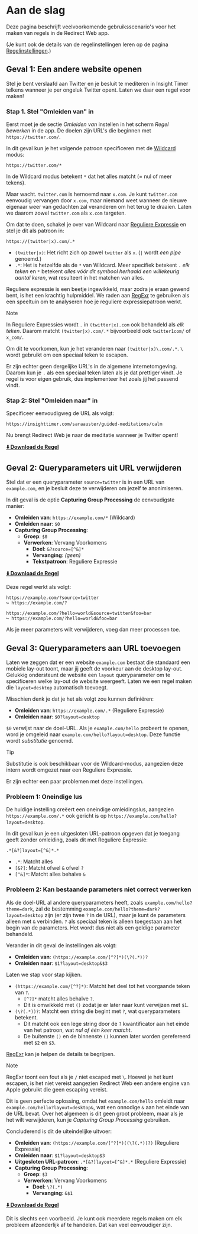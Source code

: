 # Aan de slag

Deze pagina beschrijft veelvoorkomende gebruiksscenario's voor het maken van regels in de Redirect Web app.

(Je kunt ook de details van de regelinstellingen leren op de pagina [Regelinstellingen](./rule-settings).)

## Geval 1: Een andere website openen

Stel je bent verslaafd aan Twitter en je besluit te mediteren in Insight Timer telkens wanneer je per ongeluk Twitter opent. Laten we daar een regel voor maken!

### Stap 1. Stel "Omleiden van" in

Eerst moet je de sectie *Omleiden van* instellen in het scherm *Regel bewerken* in de app. De doelen zijn URL's die beginnen met `https://twitter.com/`.

In dit geval kun je het volgende patroon specificeren met de [Wildcard](rule-settings?id=wildcard) modus:

```
https://twitter.com/*
```

In de Wildcard modus betekent `*` dat het alles matcht (= nul of meer tekens).

Maar wacht. `twitter.com` is hernoemd naar `x.com`. Je kunt `twitter.com` eenvoudig vervangen door `x.com`, maar niemand weet wanneer de nieuwe eigenaar weer van gedachten zal veranderen om het terug te draaien. Laten we daarom zowel `twitter.com` als `x.com` targeten.

Om dat te doen, schakel je over van Wildcard naar [Reguliere Expressie](rule-settings?id=regular-expression) en stel je dit als patroon in:

```
https://(twitter|x).com/.*
```

*   `(twitter|x)`: Het richt zich op zowel `twitter` als `x`. (`|` wordt *een pipe* genoemd.)
*   `.*`: Het is hetzelfde als de `*` van Wildcard. Meer specifiek betekent `.` *elk teken* en `*` betekent *alles vóór dit symbool herhaald een willekeurig aantal keren*, wat resulteert in het matchen van alles.

Reguliere expressie is een beetje ingewikkeld, maar zodra je eraan gewend bent, is het een krachtig hulpmiddel. We raden aan [RegExr](https://regexr.com) te gebruiken als een speeltuin om te analyseren hoe je reguliere expressiepatroon werkt.

> [!NOTE]
> In Reguliere Expressies wordt `.` in `(twitter|x).com` ook behandeld als *elk teken*. Daarom matcht `(twitter|x).com/.*` bijvoorbeeld ook `twitter1com/` of `x_com/`.
>
> Om dit te voorkomen, kun je het veranderen naar `(twitter|x)\.com/.*`. `\` wordt gebruikt om een speciaal teken te escapen.
>
> Er zijn echter geen dergelijke URL's in de algemene internetomgeving. Daarom kun je `.` als een speciaal teken laten als je dat prettiger vindt. Je regel is voor eigen gebruik, dus implementeer het zoals jij het passend vindt.

### Stap 2: Stel "Omleiden naar" in

Specificeer eenvoudigweg de URL als volgt:

```
https://insighttimer.com/saraauster/guided-meditations/calm
```

Nu brengt Redirect Web je naar de meditatie wanneer je Twitter opent!

**[⬇️ Download de Regel](/rules/reduce-twitter-addiction.redirectweb)**

## Geval 2: Queryparameters uit URL verwijderen

Stel dat er een queryparameter `source=twitter` is in een URL van `example.com`, en je besluit deze te verwijderen om jezelf te anonimiseren.

In dit geval is de optie **Capturing Group Processing** de eenvoudigste manier:

*   **Omleiden van**: `https://example.com/*` (Wildcard)
*   **Omleiden naar**: `$0`
*   **Capturing Group Processing**:
    *   **Groep**: `$0`
    *   **Verwerken**: Vervang Voorkomens
        *   **Doel**: `&?source=[^&]*`
        *   **Vervanging**: *(geen)*
        *   **Tekstpatroon**: Reguliere Expressie

**[⬇️ Download de Regel](/rules/remove-parameters.redirectweb)**

Deze regel werkt als volgt:

```
https://example.com/?source=twitter
↪ https://example.com/?

https://example.com/?hello=world&source=twitter&foo=bar
↪ https://example.com/?hello=world&foo=bar
```

Als je meer parameters wilt verwijderen, voeg dan meer processen toe.

## Geval 3: Queryparameters aan URL toevoegen

Laten we zeggen dat er een website `example.com` bestaat die standaard een mobiele lay-out toont, maar jij geeft de voorkeur aan de desktop lay-out. Gelukkig ondersteunt de website een `layout` queryparameter om te specificeren welke lay-out de website weergeeft. Laten we een regel maken die `layout=desktop` automatisch toevoegt.

Misschien denk je dat je het als volgt zou kunnen definiëren:

*   **Omleiden van**: `https://example.com/.*` (Reguliere Expressie)
*   **Omleiden naar**: `$0?layout=desktop`

`$0` verwijst naar de doel-URL. Als je `example.com/hello` probeert te openen, word je omgeleid naar `example.com/hello?layout=desktop`. Deze functie wordt *substitutie* genoemd.

> [!TIP]
> Substitutie is ook beschikbaar voor de Wildcard-modus, aangezien deze intern wordt omgezet naar een Reguliere Expressie.

Er zijn echter een paar problemen met deze instellingen.

### Probleem 1: Oneindige lus

De huidige instelling creëert een oneindige omleidingslus, aangezien `https://example.com/.*` ook gericht is op `https://example.com/hello?layout=desktop`.

In dit geval kun je een uitgesloten URL-patroon opgeven dat je toegang geeft zonder omleiding, zoals dit met Reguliere Expressie:

```
.*[&?]layout=[^&]*.*
```

*   `.*`: Matcht alles
*   `[&?]`: Matcht ofwel `&` ofwel `?`
*   `[^&]*`: Matcht alles behalve `&`

### Probleem 2: Kan bestaande parameters niet correct verwerken

Als de doel-URL al andere queryparameters heeft, zoals `example.com/hello?theme=dark`, zal de bestemming `example.com/hello?theme=dark?layout=desktop` zijn (er zijn twee `?` in de URL), maar je kunt de parameters alleen met `&` verbinden. `?` als speciaal teken is alleen toegestaan aan het begin van de parameters. Het wordt dus niet als een geldige parameter behandeld.

Verander in dit geval de instellingen als volgt:

*   **Omleiden van**: `(https://example.com/[^?]*)(\?(.*))?`
*   **Omleiden naar**: `$1?layout=desktop&$3`

Laten we stap voor stap kijken.

*   `(https://example.com/[^?]*)`: Matcht het deel tot het voorgaande teken van `?`.
    *   `[^?]*` matcht alles behalve `?`.
    *   Dit is omwikkeld met `()` zodat je er later naar kunt verwijzen met `$1`.
*   `(\?(.*))?`: Matcht een string die begint met `?`, wat queryparameters betekent.
    *   Dit matcht ook een lege string door de `?` kwantificator aan het einde van het patroon, wat *nul of één keer matcht*.
    *   De buitenste `()` en de binnenste `()` kunnen later worden gerefereerd met `$2` en `$3`.

[RegExr](https://regexr.com) kan je helpen de details te begrijpen.

> [!NOTE]
> RegExr toont een fout als je `/` niet escaped met `\`. Hoewel je het kunt escapen, is het niet vereist aangezien Redirect Web een andere engine van Apple gebruikt die geen escaping vereist.

Dit is geen perfecte oplossing, omdat het `example.com/hello` omleidt naar `example.com/hello?layout=desktop&`, wat een onnodige `&` aan het einde van de URL bevat. Over het algemeen is dit geen groot probleem, maar als je het wilt verwijderen, kun je *Capturing Group Processing* gebruiken.

Concluderend is dit de uiteindelijke uitvoer:

*   **Omleiden van**: `(https://example.com/[^?]*)((\?(.*))?)` (Reguliere Expressie)
*   **Omleiden naar**: `$1?layout=desktop$3`
*   **Uitgesloten URL-patroon**: `.*[&?]layout=[^&]*.*` (Reguliere Expressie)
*   **Capturing Group Processing**:
    *   **Groep**: `$3`
    *   **Verwerken**: Vervang Voorkomens
        *   **Doel**: `\?(.*)`
        *   **Vervanging**: `&$1`

**[⬇️ Download de Regel](/rules/add-parameters.redirectweb)**

Dit is slechts een voorbeeld. Je kunt ook meerdere regels maken om elk probleem afzonderlijk af te handelen. Dat kan veel eenvoudiger zijn.